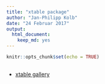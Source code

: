 ```yaml
---
title: "xtable package"
author: "Jan-Philipp Kolb"
date: "24 Februar 2017"
output: 
  html_document: 
    keep_md: yes
---
```


```r
knitr::opts_chunk$set(echo = TRUE)
```

## 

- [xtable gallery](https://cran.r-project.org/web/packages/xtable/vignettes/xtableGallery.pdf)

